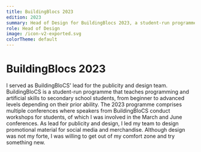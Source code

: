 ```yaml
---
title: BuildingBlocs 2023
edition: 2023
summary: Head of Design for BuildingBlocs 2023, a student-run programme teaching students all around Singapore how to code.
role: Head of Design
image: /icon-v2-exported.svg
colorTheme: default
---
```


# BuildingBlocs 2023

I served as BuildingBloCS' lead for the publicity and design team. BuildingBloCS is a student-run programme that teaches programming and artificial skills to secondary school students, from beginner to advanced levels depending on their prior ability. The 2023 programme comprises multiple conferences where speakers from BuildingBloCS conduct workshops for students, of which I was involved in the March and June conferences. As lead for publicity and design, I led my team to design promotional material for social media and merchandise. Although design was not my forte, I was willing to get out of my comfort zone and try something new.